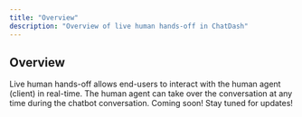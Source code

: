 ```yaml
---
title: "Overview"
description: "Overview of live human hands-off in ChatDash"
---
```


## Overview

Live human hands-off allows end-users to interact with the human agent (client) in real-time. The human agent can take over the conversation at any time during the chatbot conversation.
Coming soon! Stay tuned for updates!
